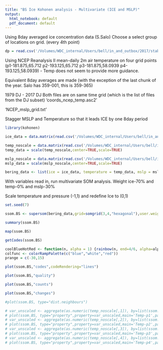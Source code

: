 ```yaml
---
title: "BS Ice Kohonen analysis - Multivariate (ICE and MSLP)"
output:
  html_notebook: default
  pdf_document: default
---
```


Using 8day averaged ice concentration data (S.Salo)
Choose a select group of locations on grid. (every 4th point)

```r
dp = read.csv('/Volumes/WDC_internal/Users/bell/in_and_outbox/2017/stabeno/Ice_kohonen/coords_subset_4pt_noland.asc2',header=TRUE,sep='')

```
Using NCEP Reanalysis II mean-daily 2m air temperature on four grid points (p1-181.875,65.712 p2-193.125,65.712 p3-181.875,58.0939 p4-193.125,58.0939) - Temp does not seem to provide more guidance.

Equivalent 8day averages are made (with the exception of the last chunk of the year.  Salo has 359-001, this is 359-365)

1979 DJ - 2017 DJ
Both files are on same time grid (which is the list of files from the DJ subset)
'coords_ncep_temp.asc2'

'NCEP_mslp_grid.txt'

Stagger MSLP and Temperature so that it leads ICE by one 8day period 
```r
library(kohonen)

ice_data = data.matrix(read.csv('/Volumes/WDC_internal/Users/bell/in_and_outbox/2017/stabeno/Ice_kohonen/1979-2016_4pt_noland_DF.asc')) / 100.

temp_noscale = data.matrix(read.csv('/Volumes/WDC_internal/Users/bell/in_and_outbox/2017/stabeno/Ice_kohonen/1979-2017_NCEP_2mtemp_p8d.csv'))
temp_data = scale(temp_noscale,center=TRUE,scale=TRUE)

mslp_noscale = data.matrix(read.csv('/Volumes/WDC_internal/Users/bell/in_and_outbox/2017/stabeno/Ice_kohonen/1979-2017_NCEPmslp_p8d.csv'))
mslp_data = scale(mslp_noscale,center=TRUE,scale=TRUE)

bering_data <- list(ice = ice_data, temperature = temp_data, mslp = mslp_data)
```
With variables read in, run multivariate SOM analysis.  Weight ice-70% and temp-0% and mslp-30%

Scale temperature and pressure (-1,1) and redefine Ice to (0,1)
```r

set.seed(7)

ssom.BS <- supersom(bering_data,grid=somgrid(3,4,"hexagonal"),user.weights=c(0.70,0.3),whatmap=c(1,3),maxNA.fraction=1,rlen=1000)

summary(ssom.BS)

map(ssom.BS)
```

```r
getCodes(ssom.BS)
```
```r

coolBlueHotRed <- function(n, alpha = 1) {rainbow(n, end=4/6, alpha=alpha)[n:1]}
colfunc <- colorRampPalette(c("blue","white","red"))
prange = c(-30,15)
```

```r
plot(ssom.BS,"codes",codeRendering="lines")

plot(ssom.BS,"quality")

plot(ssom.BS,"counts")

plot(ssom.BS,"changes")

#plot(ssom.BS, type="dist.neighbours")

# var_unscaled <- aggregate(as.numeric(temp_noscale[,1]), by=list(ssom.BS$unit.classif), FUN=mean, simplify=TRUE)[,2]
# plot(ssom.BS, type="property",property=var_unscaled,main='Temp-p1',palette.name = colfunc,zlim=prange)
# var_unscaled <- aggregate(as.numeric(temp_noscale[,2]), by=list(ssom.BS$unit.classif), FUN=mean, simplify=TRUE)[,2]
# plot(ssom.BS, type="property",property=var_unscaled,main='Temp-p2',palette.name = colfunc,zlim=prange)
# var_unscaled <- aggregate(as.numeric(temp_noscale[,3]), by=list(ssom.BS$unit.classif), FUN=mean, simplify=TRUE)[,2]
# plot(ssom.BS, type="property",property=var_unscaled,main='Temp-p3',palette.name = colfunc,zlim=prange)
# var_unscaled <- aggregate(as.numeric(temp_noscale[,4]), by=list(ssom.BS$unit.classif), FUN=mean, simplify=TRUE)[,2]
# plot(ssom.BS, type="property",property=var_unscaled,main='Temp-p4',palette.name = colfunc,zlim=prange)

```